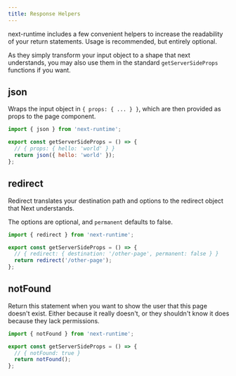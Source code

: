 ```yaml
---
title: Response Helpers
---
```


next-runtime includes a few convenient helpers to increase the readability of your return statements. Usage is recommended, but entirely optional.

As they simply transform your input object to a shape that next understands, you may also use them in the standard `getServerSideProps` functions if you want.

## json

Wraps the input object in `{ props: { ... } }`, which are then provided as props to the page component.

```js
import { json } from 'next-runtime';

export const getServerSideProps = () => {
  // { props: { hello: 'world' } }
  return json({ hello: 'world' });
};
```

## redirect

Redirect translates your destination path and options to the redirect object that Next understands.

The options are optional, and `permanent` defaults to false.

```js
import { redirect } from 'next-runtime';

export const getServerSideProps = () => {
  // { redirect: { destination: '/other-page', permanent: false } }
  return redirect('/other-page');
};
```

## notFound

Return this statement when you want to show the user that this page doesn't exist. Either because it really doesn't, or they shouldn't know it does because they lack permissions.

```js
import { notFound } from 'next-runtime';

export const getServerSideProps = () => {
  // { notFound: true }
  return notFound();
};
```
